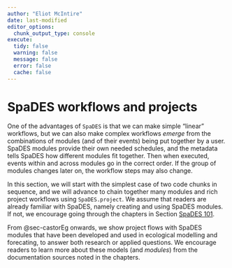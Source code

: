 ```yaml
---
author: "Eliot McIntire"
date: last-modified
editor_options:
  chunk_output_type: console
execute:
  tidy: false
  warning: false
  message: false
  error: false
  cache: false
---
```


# SpaDES workflows and projects

One of the advantages of `SpaDES` is that we can make simple "linear"
workflows, but we can also make complex workflows *emerge* from the
combinations of modules (and of their events) being put together by a
user. SpaDES modules provide their own needed schedules, and the
metadata tells SpaDES how different modules fit together. Then when
executed, events within and across modules go in the correct order. If
the group of modules changes later on, the workflow steps may also
change.

In this section, we will start with the simplest case of two code chunks
in sequence, and we will advance to chain together many modules and rich
project workflows using `SpaDES.project`. We assume that readers are
already familiar with SpaDES, namely creating and using SpaDES modules.
If not, we encourage going through the chapters in Section [SpaDES
101](SpaDESbasics.qmd).

From @sec-castorEg onwards, we show project flows with SpaDES modules
that have been developed and used in ecological modelling and
forecating, to answer both research or applied questions. We encourage
readers to learn more about these models (and *modules*) from the
documentation sources noted in the chapters.
